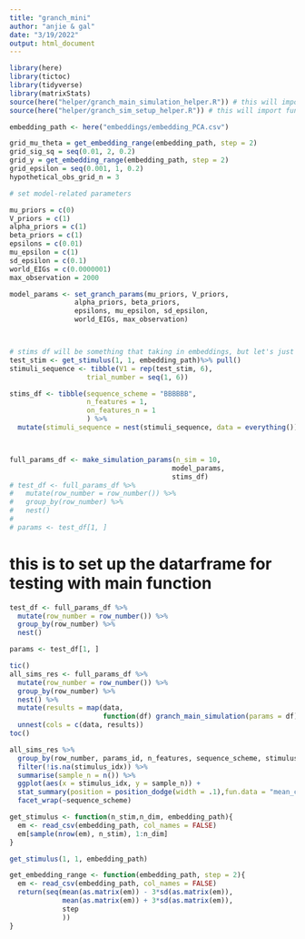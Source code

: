 ```yaml
---
title: "granch_mini"
author: "anjie & gal"
date: "3/19/2022"
output: html_document
---
```

```r
library(here)
library(tictoc)
library(tidyverse)
library(matrixStats)
source(here("helper/granch_main_simulation_helper.R")) # this will import other helper functions 
source(here("helper/granch_sim_setup_helper.R")) # this will import functions that help with setting parameters 
```


```r

embedding_path <- here("embeddings/embedding_PCA.csv")

grid_mu_theta = get_embedding_range(embedding_path, step = 2)
grid_sig_sq = seq(0.01, 2, 0.2)
grid_y = get_embedding_range(embedding_path, step = 2)
grid_epsilon = seq(0.001, 1, 0.2)
hypothetical_obs_grid_n = 3 

# set model-related parameters 

mu_priors = c(0)
V_priors = c(1) 
alpha_priors = c(1) 
beta_priors = c(1) 
epsilons = c(0.01) 
mu_epsilon = c(1)
sd_epsilon = c(0.1)
world_EIGs = c(0.0000001) 
max_observation = 2000

model_params <- set_granch_params(mu_priors, V_priors, 
                alpha_priors, beta_priors, 
                epsilons, mu_epsilon, sd_epsilon,
                world_EIGs, max_observation)



# stims df will be something that taking in embeddings, but let's just ignore that for now
test_stim <- get_stimulus(1, 1, embedding_path)%>% pull()
stimuli_sequence <- tibble(V1 = rep(test_stim, 6), 
                   trial_number = seq(1, 6))

stims_df <- tibble(sequence_scheme = "BBBBBB", 
                   n_features = 1, 
                   on_features_n = 1 
                   ) %>% 
  mutate(stimuli_sequence = nest(stimuli_sequence, data = everything()))



full_params_df <- make_simulation_params(n_sim = 10,
                                        model_params, 
                                        stims_df)
# test_df <- full_params_df %>%
#   mutate(row_number = row_number()) %>% 
#   group_by(row_number) %>% 
#   nest()
# 
# params <- test_df[1, ]

```



# this is to set up the datarframe for testing with main function 
```r
test_df <- full_params_df %>%
  mutate(row_number = row_number()) %>% 
  group_by(row_number) %>% 
  nest()

params <- test_df[1, ]

```


```r
tic()
all_sims_res <- full_params_df %>%
  mutate(row_number = row_number()) %>% 
  group_by(row_number) %>% 
  nest() %>%
  mutate(results = map(data,
                       function(df) granch_main_simulation(params = df))) %>%
  unnest(cols = c(data, results))
toc()
```


```r
all_sims_res %>% 
  group_by(row_number, params_id, n_features, sequence_scheme, stimulus_idx) %>% 
  filter(!is.na(stimulus_idx)) %>% 
  summarise(sample_n = n()) %>% 
  ggplot(aes(x = stimulus_idx, y = sample_n)) + 
  stat_summary(position = position_dodge(width = .1),fun.data = "mean_cl_boot") + 
  facet_wrap(~sequence_scheme)
```



```r
get_stimulus <- function(n_stim,n_dim, embedding_path){
  em <- read_csv(embedding_path, col_names = FALSE)
  em[sample(nrow(em), n_stim), 1:n_dim]
}

get_stimulus(1, 1, embedding_path)
```



```r
get_embedding_range <- function(embedding_path, step = 2){
  em <- read_csv(embedding_path, col_names = FALSE)
  return(seq(mean(as.matrix(em)) - 3*sd(as.matrix(em)), 
             mean(as.matrix(em)) + 3*sd(as.matrix(em)), 
             step
             )) 
}
```




